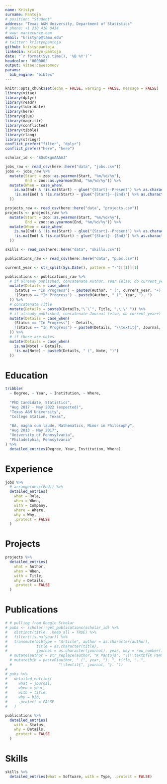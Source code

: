 ```yaml
---
name: Kristyn
surname: Pantoja
# position: "Student"
address: "Texas A&M University, Department of Statistics"
# phone: +1 210 418 0434
# www: mariecurie.com
email: "kristynp@tamu.edu"
# twitter: kristynpantoja
github: kristynpantoja
linkedin: kristyn-pantoja
date: "`r format(Sys.time(), '%B %Y')`"
headcolor: "000000"
output: vitae::awesomecv
params:
  bib_engine: "bibtex"
---
```


```r
knitr::opts_chunk$set(echo = FALSE, warning = FALSE, message = FALSE)
library(vitae)
library(dplyr)
library(readr)
library(lubridate)
library(here)
library(glue)
library(magrittr)
library(conflicted)
library(tibble)
library(rlang)
library(stringr)
conflict_prefer("filter", "dplyr")
conflict_prefer("here", "here")

scholar_id <- "BDsDxgoAAAAJ"
```

```r
jobs_raw <- read_csv(here::here("data", "jobs.csv"))
jobs <- jobs_raw %>%
  mutate(Start = zoo::as.yearmon(Start, "%m/%d/%y"),
         End = zoo::as.yearmon(End, "%m/%d/%y")) %>% 
  mutate(When = case_when(
    is.na(End) & !is.na(Start) ~ glue("{Start}--Present") %>% as.character(),
    !is.na(End) & !is.na(Start) ~ glue("{Start}--{End}") %>% as.character()
  ))
```

```r
projects_raw <- read_csv(here::here("data", "projects.csv"))
projects <- projects_raw %>%
  mutate(Start = zoo::as.yearmon(Start, "%m/%d/%y"),
         End = zoo::as.yearmon(End, "%m/%d/%y")) %>%
  mutate(When = case_when(
    is.na(End) & !is.na(Start) ~ glue("{Start}--Present") %>% as.character(),
    !is.na(End) & !is.na(Start) ~ glue("{Start}--{End}") %>% as.character()
  ))
```

```r
skills <- read_csv(here::here("data", "skills.csv"))
```

```r
publications_raw <- read_csv(here::here("data", "pubs.csv"))

current_year <- str_split(Sys.Date(), pattern = "-")[[1]][1]

publications <- publications_raw %>%
  # if already published, concatenate Author, Year (else, do current_year+)
  mutate(Details = case_when(
    (Status == "In Progress") ~ paste0(Author, " (", current_year, "+). "), 
    !(Status == "In Progress") ~ paste0(Author, " (", Year, "). ")
  )) %>%
  # concatenate Title
  mutate(Details = paste0(Details,"\`\`", Title, ".\'\' ")) %>%
  # if already published, concatenate Journal (else, do current_year+)
  mutate(Details = case_when(
    (Status == "In Progress") ~ Details,
    !(Status == "In Progress") ~ paste0(Details, "\\textit{", Journal, "}. ")
  )) %>%
  # if there are notes
  mutate(Details = case_when(
    is.na(Note) ~ Details,
    !is.na(Note) ~ paste0(Details, " (", Note, ")")
  ))
```

# Education

```r
tribble(
  ~ Degree, ~ Year, ~ Institution, ~ Where,
  
  "PhD Candidate, Statistics", 
  "Aug 2017 - May 2022 (expected)", 
  "Texas A&M University", 
  "College Station, Texas",
  
  "BA, magna cum laude, Mathematics, Minor in Philosophy",
  "Aug 2013 - May 2017", 
  "University of Pennsylvania", 
  "Philadelphia, Pennsylvania"
) %>% 
  detailed_entries(Degree, Year, Institution, Where)
```

# Experience

```r
jobs %>%
  # arrange(desc(End)) %>%
  detailed_entries(
    what = Role,
    when = When,
    with = Company,
    where = Where,
    why = Why,
    .protect = FALSE
  )
```

# Projects

```r
projects %>%
  detailed_entries(
    what = Author,
    when = When,
    with = Title,
    why = Details,
    .protect = FALSE
  )
```

# Publications

```r
# # pulling from Google Scholar
# pubs <- scholar::get_publications(scholar_id) %>%
#   distinct(title, .keep_all = TRUE) %>%
#   filter(!is.na(year)) %>%
#   transmute(bibtype = "Article", author = as.character(author),
#             title = as.character(title),
#             journal = as.character(journal), year, key = row_number()) %>%
  # mutate(author = str_replace(author, "K Pantoja", "\\\\textbf{K Pantoja}")) %>%
  # mutate(bib = paste0(author, " (", year, "). ", title, ". ",
  #                     "\\textit{", journal, "}. "))
# 
# pubs %>%
#   detailed_entries(
#     what = journal, 
#     when = year,
#     with = title, 
#     why = bib,
#     .protect = FALSE
#   )

publications %>%
  detailed_entries(
    with = Status, 
    why = Details,
    .protect = FALSE
  )
```

# Skills

```r
skills %>%
  detailed_entries(what = Software, with = Type, .protect = FALSE)
```



